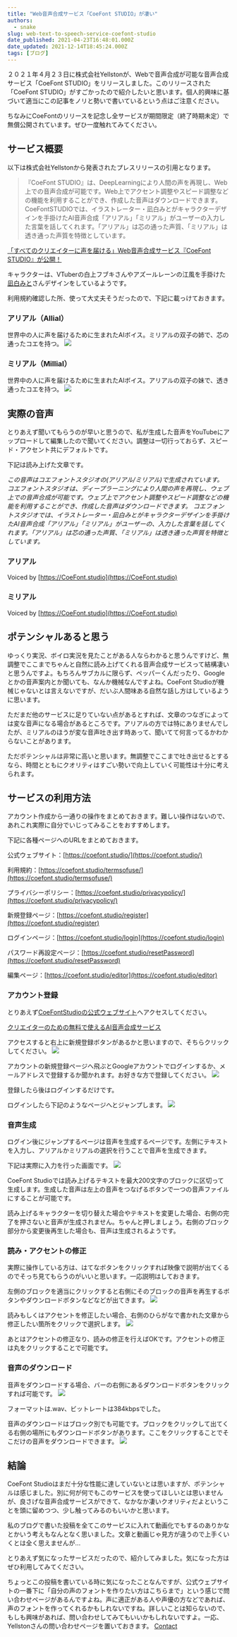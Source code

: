 ```yaml
---
title: "Web音声合成サービス「CoeFont STUDIO」が凄い"
authors:
  - snake
slug: web-text-to-speech-service-coefont-studio
date_published: 2021-04-23T16:48:01.000Z
date_updated: 2021-12-14T18:45:24.000Z
tags: [ブログ]
---
```


２０２１年４月２３日に株式会社Yellstonが、Webで音声合成が可能な音声合成サービス「CoeFont STUDIO」をリリースしました。このリリースされた「CoeFont STUDIO」がすごかったので紹介したいと思います。個人的興味に基づいて適当にこの記事をノリと勢いで書いているという点はご注意ください。

ちなみにCoeFontのリリースを記念し全サービスが期間限定（終了時期未定）で無償公開されています。ぜひ一度触れてみてください。

## サービス概要

以下は株式会社Yellstonから発表されたプレスリリースの引用となります。

> 『CoeFont STUDIO』は、DeepLearningにより人間の声を再現し、Web上での音声合成が可能です。Web上でアクセント調整やスピード調整などの機能を利用することができ、作成した音声はダウンロードできます。‌‌‌‌CoeFontSTUDIOでは、イラストレーター・凪白みとがキャラクターデザインを手掛けたAI音声合成「アリアル」「ミリアル」がユーザーの入力した言葉を話してくれます。「アリアル」は芯の通った声質、「ミリアル」は透き通った声質を特徴としています。

[「すべてのクリエイターに声を届ける」Web音声合成サービス『CoeFont STUDIO』が公開！](https://prtimes.jp/main/html/rd/p/000000001.000078329.html)

キャラクターは、VTuberの白上フブキさんやアズールレーンの江風を手掛けた[凪白みと](https://twitter.com/lemon_mito)さんデザインをしているようです。

利用規約確認した所、使って大丈夫そうだったので、下記に載っけておきます。

### アリアル（Allial）

世界中の人に声を届けるために生まれたAIボイス。‌‌ミリアルの双子の姉で、芯の通ったコエを持つ。
![](https://i.imgur.com/rcB7AdX.png)

### ‌ミリアル（Millial）

世界中の人に声を届けるために生まれたAIボイス。‌‌アリアルの双子の妹で、透き通ったコエを持つ。
![](https://i.imgur.com/4CcCj3c.png)

## 実際の音声

とりあえず聞いてもらうのが早いと思うので、私が生成した音声をYouTubeにアップロードして編集したので聞いてください。調整は一切行っておらず、スピード・アクセント共にデフォルトです。

下記は読み上げた文章です。

*この音声はコエフォントスタジオの(アリアル/ミリアル)で生成されています。
コエフォントスタジオは、ディープラーニングにより人間の声を再現し、ウェブ上での音声合成が可能です。ウェブ上でアクセント調整やスピード調整などの機能を利用することができ、作成した音声はダウンロードできます。
コエフォントスタジオでは、イラストレーター・凪白みとがキャラクターデザインを手掛けたAI音声合成「アリアル」「ミリアル」がユーザーの、入力した言葉を話してくれます。「アリアル」は芯の通った声質、「ミリアル」は透き通った声質を特徴としています。*

### アリアル

Voiced by [https://CoeFont.studio](https://CoeFont.studio)

### ミリアル

Voiced by [https://CoeFont.studio](https://CoeFont.studio)

## ポテンシャルあると思う

ゆっくり実況、ボイロ実況を見たことがある人ならわかると思うんですけど、無調整でここまでちゃんと自然に読み上げてくれる音声合成サービスって結構凄いと思うんですよ。もちろんサブカルに限らず、ペッパーくんだったり、Googleとかの音声案内とか聞いても、なんか機械なんですよね。CoeFont Studioが機械じゃないとは言えないですが、だいぶ人間味ある自然な話し方はしているように思います。

ただまだ他のサービスに足りていない点があるとすれば、文章のつなぎによっては変な音声になる場合があるところです。アリアルの方では特にありませんでしたが、ミリアルのほうが変な音声吐き出す時あって、聞いてて何言ってるかわからないことがあります。

ただポテンシャルは非常に高いと思います。無調整でここまで吐き出せるとするなら、時間とともにクオリティはすごい勢いで向上していく可能性は十分に考えられます。

## サービスの利用方法

アカウント作成から一通りの操作をまとめておきます。難しい操作はないので、あれこれ実際に自分でいじってみることをおすすめします。

下記に各種ページへのURLをまとめておきます。

公式ウェブサイト：[https://coefont.studio/](https://coefont.studio/)

利用規約：[https://coefont.studio/termsofuse/](https://coefont.studio/termsofuse/)

プライバシーポリシー：[https://coefont.studio/privacypolicy/](https://coefont.studio/privacypolicy/)

新規登録ページ：[https://coefont.studio/register](https://coefont.studio/register)

ログインページ：[https://coefont.studio/login](https://coefont.studio/login)

パスワード再設定ページ：[https://coefont.studio/resetPassword](https://coefont.studio/resetPassword)

編集ページ：[https://coefont.studio/editor](https://coefont.studio/editor)

### アカウント登録

とりあえず[CoeFontStudioの公式ウェブサイト](https://coefont.studio/)へアクセスしてください。

[クリエイターのための無料で使えるAI音声合成サービス](https://coefont.studio/)

アクセスすると右上に新規登録ボタンがあるかと思いますので、そちらクリックしてください。
![](https://i.imgur.com/JsBWb2W.png)

アカウントの新規登録ページへ飛ぶとGoogleアカウントでログインするか、メールアドレスで登録するか聞かれます。お好きな方で登録してください。
![](https://i.imgur.com/7LHLfqp.png)

登録したら後はログインするだけです。

ログインしたら下記のようなページへとジャンプします。
![](https://i.imgur.com/avkq9bp.png)

### 音声生成

ログイン後にジャンプするページは音声を生成するページです。左側にテキストを入力し、アリアルかミリアルの選択を行うことで音声を生成できます。

下記は実際に入力を行った画面です。
![](https://i.imgur.com/bF3Y2dr.png)

CoeFont Studioでは読み上げるテキストを最大200文字のブロックに区切って生成します。生成した音声は左上の音声をつなげるボタンで一つの音声ファイルにすることが可能です。

読み上げるキャラクターを切り替えた場合やテキストを変更した場合、右側の完了を押さないと音声が生成されません。ちゃんと押しましょう。右側のブロック部分から変更後再生した場合も、音声は生成されるようです。

### 読み・アクセントの修正

実際に操作している方は、はてなボタンをクリックすれば映像で説明が出てくるのでそっち見てもらうのがいいと思います。一応説明はしておきます。

左側のブロックを適当にクリックすると右側にそのブロックの音声を再生するボタンやダウンロードボタンなどなどが出てきます。
![](https://i.imgur.com/F4CzcUc.png)

読みもしくはアクセントを修正したい場合、右側のひらがなで書かれた文章から修正したい箇所をクリックで選択します。
![](https://i.imgur.com/Aobp9w5.gif)

あとはアクセントの修正なり、読みの修正を行えばOKです。アクセントの修正は丸をクリックすることで可能です。

### 音声のダウンロード

音声をダウンロードする場合、バーの右側にあるダウンロードボタンをクリックすれば可能です。
![](https://i.imgur.com/W7Yxpjd.png)

フォーマットは.wav、ビットレートは384kbpsでした。

音声のダウンロードはブロック別でも可能です。ブロックをクリックして出てくる右側の場所にもダウンロードボタンがあります。ここをクリックすることでそこだけの音声をダウンロードできます。
![](https://i.imgur.com/F4CzcUc.png)

## 結論

CoeFont Studioはまだ十分な性能に達していないとは思いますが、ポテンシャルは感じました。別に何が何でもこのサービスを使ってほしいとは思いませんが、良さげな音声合成サービスができて、なかなか凄いクオリティだよということを頭に留めつつ、少し触ってみるのもいいかと思います。

私のブログで書いた投稿を全てこのサービスに入れて動画化でもするのありかなとかいう考えもなんとなく思いました。文章と動画じゃ見方が違うので上手くいくとは全く思えませんが...

とりあえず気になったサービスだったので、紹介してみました。気になった方はぜひ利用してみてください。

ちょっとこの投稿を書いている時に気になったことなんですが、公式ウェブサイトの一番下に「自分の声のフォントを作りたい方はこちらまで」という感じで問い合わせページがあるんですよね。声に適正がある人や声優の方などであれば、声のフォントを作ってくれるかもしれないですね。詳しいことは知らないので、もしも興味があれば、問い合わせしてみてもいいかもしれないですよ。一応、Yellstonさんの問い合わせページを置いておきます。
[Contact](https://www.yellston.com/contact/)
